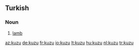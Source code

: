 ==Turkish==

===Noun===
{{infl|tr|noun}}

# [[lamb]]

[[az:kuzu]]
[[de:kuzu]]
[[fr:kuzu]]
[[io:kuzu]]
[[lt:kuzu]]
[[hu:kuzu]]
[[nl:kuzu]]
[[tr:kuzu]]